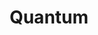 ---
title: Quantum
description: Get the latest open-source advances in Engineering and technology.
tableOfContents: false
hero:
  tagline: Credits go to their respective owners, with links provided at the bottom.
---